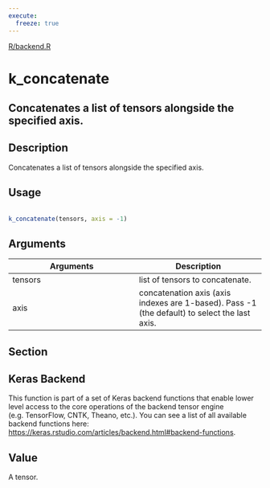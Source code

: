 ```yaml
---
execute:
  freeze: true
---
```


[R/backend.R](https://github.com/rstudio/keras//blob/main/R/backend.R#L427) 

# k_concatenate

## Concatenates a list of tensors alongside the specified axis.

## Description
 Concatenates a list of tensors alongside the specified axis. 


## Usage
```r
 
k_concatenate(tensors, axis = -1) 
```

## Arguments
|Arguments|Description|
|---|---|
| tensors | list of tensors to concatenate. |
| axis | concatenation axis (axis indexes are 1-based). Pass -1 (the default) to select the last axis. |


## Section

## Keras Backend

   This function is part of a set of Keras backend functions that enable lower level access to the core operations of the backend tensor engine (e.g. TensorFlow, CNTK, Theano, etc.).  You can see a list of all available backend functions here: [https://keras.rstudio.com/articles/backend.html#backend-functions](https://keras.rstudio.com/articles/backend.html#backend-functions). 

## Value
 A tensor. 




